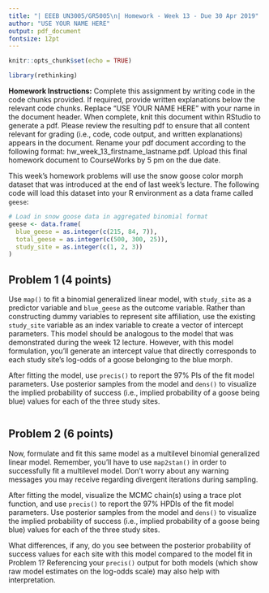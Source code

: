 ```yaml
---
title: "| EEEB UN3005/GR5005\n| Homework - Week 13 - Due 30 Apr 2019"
author: "USE YOUR NAME HERE"
output: pdf_document
fontsize: 12pt
---
```


```r

knitr::opts_chunk$set(echo = TRUE)

library(rethinking)
```


**Homework Instructions:** Complete this assignment by writing code in the code chunks provided. If required, provide written explanations below the relevant code chunks. Replace "USE YOUR NAME HERE" with your name in the document header. When complete, knit this document within RStudio to generate a pdf. Please review the resulting pdf to ensure that all content relevant for grading (i.e., code, code output, and written explanations) appears in the document. Rename your pdf document according to the following format: hw_week_13_firstname_lastname.pdf. Upload this final homework document to CourseWorks by 5 pm on the due date.  
  
  
This week's homework problems will use the snow goose color morph dataset that was introduced at the end of last week's lecture. The following code will load this dataset into your R environment as a data frame called `geese`:

```r

# Load in snow goose data in aggregated binomial format
geese <- data.frame(
  blue_geese = as.integer(c(215, 84, 7)),
  total_geese = as.integer(c(500, 300, 25)),
  study_site = as.integer(c(1, 2, 3))
)
```


## Problem 1 (4 points)

Use `map()` to fit a binomial generalized linear model, with `study_site` as a predictor variable and `blue_geese` as the outcome variable. Rather than constructing dummy variables to represent site affiliation, use the existing `study_site` variable as an index variable to create a vector of intercept parameters. This model should be analogous to the model that was demonstrated during the week 12 lecture. However, with this model formulation, you'll generate an intercept value that directly corresponds to each study site's log-odds of a goose belonging to the blue morph.

After fitting the model, use `precis()` to report the 97% PIs of the fit model parameters. Use posterior samples from the model and `dens()` to visualize the implied probability of success (i.e., implied probability of a goose being blue) values for each of the three study sites.

```r

```


## Problem 2 (6 points)

Now, formulate and fit this same model as a multilevel binomial generalized linear model. Remember, you'll have to use `map2stan()` in order to successfully fit a multilevel model. Don't worry about any warning messages you may receive regarding divergent iterations during sampling.

After fitting the model, visualize the MCMC chain(s) using a trace plot function, and use `precis()` to report the 97% HPDIs of the fit model parameters. Use posterior samples from the model and `dens()` to visualize the implied probability of success (i.e., implied probability of a goose being blue) values for each of the three study sites.

What differences, if any, do you see between the posterior probability of success values for each site with this model compared to the model fit in Problem 1? Referencing your `precis()` output for both models (which show raw model estimates on the log-odds scale) may also help with interpretation.

```r

```

